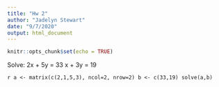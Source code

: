 ```yaml
---
title: "Hw 2"
author: "Jadelyn Stewart"
date: "9/7/2020"
output: html_document
---
```


```r
knitr::opts_chunk$set(echo = TRUE)
```
Solve:
2x + 5y = 33
x + 3y = 19

```r
a <- matrix(c(2,1,5,3), ncol=2, nrow=2)
b <- c(33,19)
solve(a,b)```